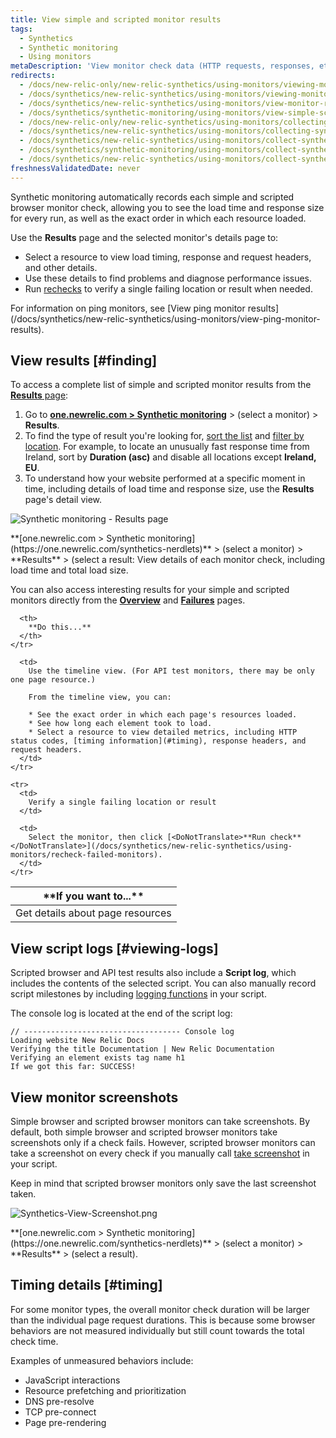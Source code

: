 ```yaml
---
title: View simple and scripted monitor results
tags:
  - Synthetics
  - Synthetic monitoring
  - Using monitors
metaDescription: 'View monitor check data (HTTP requests, responses, etc.) with synthetics monitoring. For browser monitors, view waterfall details of resource load time.'
redirects:
  - /docs/new-relic-only/new-relic-synthetics/using-monitors/viewing-monitor-results
  - /docs/synthetics/new-relic-synthetics/using-monitors/viewing-monitor-results
  - /docs/synthetics/new-relic-synthetics/using-monitors/view-monitor-results
  - /docs/synthetics/synthetic-monitoring/using-monitors/view-simple-scripted-monitor-results
  - /docs/new-relic-only/new-relic-synthetics/using-monitors/collecting-synthetic-transaction-traces
  - /docs/synthetics/new-relic-synthetics/using-monitors/collecting-synthetic-transaction-traces
  - /docs/synthetics/new-relic-synthetics/using-monitors/collect-synthetic-transaction-traces
  - /docs/synthetics/synthetic-monitoring/using-monitors/collect-synthetic-transaction-traces
  - /docs/synthetics/new-relic-synthetics/using-monitors/collect-synthetics-transaction-traces
freshnessValidatedDate: never
---
```




Synthetic monitoring automatically records each simple and scripted browser monitor check, allowing you to see the load time and response size for every run, as well as the exact order in which each resource loaded.

Use the <DoNotTranslate>**Results**</DoNotTranslate> page and the selected monitor's details page to:

* Select a resource to view load timing, response and request headers, and other details.
* Use these details to find problems and diagnose performance issues.
* Run [rechecks](/docs/synthetics/new-relic-synthetics/using-monitors/recheck-failed-monitors) to verify a single failing location or result when needed.

<Callout variant="tip">
  For information on ping monitors, see [View ping monitor results](/docs/synthetics/new-relic-synthetics/using-monitors/view-ping-monitor-results).
</Callout>

## View results [#finding]

To access a complete list of simple and scripted monitor results from the [<DoNotTranslate>**Results**</DoNotTranslate> page](/docs/synthetics/new-relic-synthetics/pages/synthetics-results-access-individual-monitor-runs):

1. Go to <DoNotTranslate>**[one.newrelic.com > Synthetic monitoring](https://one.newrelic.com/synthetics-nerdlets)**</DoNotTranslate> > (select a monitor) > <DoNotTranslate>**Results**</DoNotTranslate>.
2. To find the type of result you're looking for, [sort the list](/docs/synthetics/new-relic-synthetics/pages/synthetics-results-access-individual-monitor-runs#sort-list) and [filter by location](/docs/synthetics/new-relic-synthetics/pages/synthetics-results-access-individual-monitor-runs#filter-location). For example, to locate an unusually fast response time from Ireland, sort by <DoNotTranslate>**Duration (asc)**</DoNotTranslate> and disable all locations except <DoNotTranslate>**Ireland, EU**</DoNotTranslate>.
3. To understand how your website performed at a specific moment in time, including details of load time and response size, use the <DoNotTranslate>**Results**</DoNotTranslate> page's detail view.

<img
  title="Synthetic monitoring - Results page"
  alt="Synthetic monitoring - Results page"
  src={syntheticResultsPage}
/>

<figcaption>
  <DoNotTranslate>**[one.newrelic.com > Synthetic monitoring](https://one.newrelic.com/synthetics-nerdlets)**</DoNotTranslate> > (select a monitor) > <DoNotTranslate>**Results**</DoNotTranslate> > (select a result: View details of each monitor check, including load time and total load size.
</figcaption>

You can also access interesting results for your simple and scripted monitors directly from the [<DoNotTranslate>**Overview**</DoNotTranslate>](/docs/synthetics/new-relic-synthetics/pages/synthetics-overview-page-view-monitors-performance) and [<DoNotTranslate>**Failures**</DoNotTranslate>](/docs/synthetics/new-relic-synthetics/pages/synthetics-failures-troubleshoot-downtime) pages.

<table id="using">
  <thead>
    <tr>
      <th width={250}>
        **If you want to...**
      </th>

      <th>
        **Do this...**
      </th>
    </tr>
  </thead>

  <tbody>
    <tr>
      <td>
        Get details about page resources
      </td>

      <td>
        Use the timeline view. (For API test monitors, there may be only one page resource.)

        From the timeline view, you can:

        * See the exact order in which each page's resources loaded.
        * See how long each element took to load.
        * Select a resource to view detailed metrics, including HTTP status codes, [timing information](#timing), response headers, and request headers.
      </td>
    </tr>

    <tr>
      <td>
        Verify a single failing location or result
      </td>

      <td>
        Select the monitor, then click [<DoNotTranslate>**Run check**</DoNotTranslate>](/docs/synthetics/new-relic-synthetics/using-monitors/recheck-failed-monitors).
      </td>
    </tr>
  </tbody>
</table>

## View script logs [#viewing-logs]

Scripted browser and API test results also include a <DoNotTranslate>**Script log**</DoNotTranslate>, which includes the contents of the selected script. You can also manually record script milestones by including [logging functions](/docs/synthetics/new-relic-synthetics/scripting-monitors/writing-scripted-browsers#logging) in your script.

The console log is located at the end of the script log:

```
// ----------------------------------- Console log
Loading website New Relic Docs
Verifying the title Documentation | New Relic Documentation
Verifying an element exists tag name h1
If we got this far: SUCCESS!
```

## View monitor screenshots

Simple browser and scripted browser monitors can take screenshots. By default, both simple browser and scripted browser monitors take screenshots only if a check fails. However, scripted browser monitors can take a screenshot on every check if you manually call [take screenshot](/docs/synthetics/synthetic-monitoring/scripting-monitors/synthetic-scripted-browser-reference-monitor-versions-chrome-100#webDriver-takeScreenshot) in your script.

<Callout variant="tip">
  Keep in mind that scripted browser monitors only save the last screenshot taken.
</Callout>

<img
  title="Synthetics-View-Screenshot.png"
  alt="Synthetics-View-Screenshot.png"
  src={syntheticResultsFailPage}
/>

<figcaption>
  <DoNotTranslate>**[one.newrelic.com > Synthetic monitoring](https://one.newrelic.com/synthetics-nerdlets)**</DoNotTranslate> > (select a monitor) > <DoNotTranslate>**Results**</DoNotTranslate> > (select a result).
</figcaption>

## Timing details [#timing]

For some monitor types, the overall monitor check duration will be larger than the individual page request durations. This is because some browser behaviors are not measured individually but still count towards the total check time.

Examples of unmeasured behaviors include:

* JavaScript interactions
* Resource prefetching and prioritization
* DNS pre-resolve
* TCP pre-connect
* Page pre-rendering
